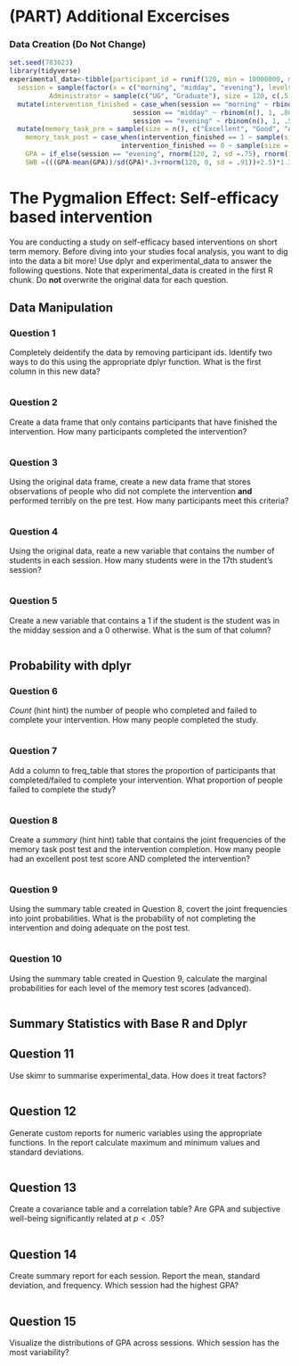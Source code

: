 # (PART) Additional Excercises {-}

### Data Creation (Do Not Change)

```r
set.seed(783623)
library(tidyverse)
experimental_data<-tibble(participant_id = runif(120, min = 10000000, max = 99999999),
  session = sample(factor(x = c("morning", "midday", "evening"), levels = c("morning", "midday", "evening"), ordered = TRUE), size = 120, replace = TRUE, prob = c(.25, .30, .45)),
          Administrator = sample(c("UG", "Graduate"), size = 120, c(.5, .5), replace = TRUE))%>%
  mutate(intervention_finished = case_when(session == "morning" ~ rbinom(n(), 1, .75),
                               session == "midday" ~ rbinom(n(), 1, .80), 
                               session == "evening" ~ rbinom(n(), 1, .5)))%>%
  mutate(memory_task_pre = sample(size = n(), c("Excellent", "Good", "Adequate", "Poor", "Terrible"), replace = TRUE, prob = c(.15, .2, .15, .2, .3)),
    memory_task_post = case_when(intervention_finished == 1 ~ sample(size = n(), c("Excellent", "Good", "Adequate", "Poor", "Terrible"), replace = TRUE, prob = c(.3, .4, .2, .05, .05)),
                            intervention_finished == 0 ~ sample(size = n(), c("Excellent", "Good", "Adequate", "Poor", "Terrible"), replace = TRUE, prob = c(.2, .2, .3, .1, .2))),
    GPA = if_else(session == "evening", rnorm(120, 2, sd =.75), rnorm(120, 2.3, .30)), 
    SWB =(((GPA-mean(GPA))/sd(GPA)*.3+rnorm(120, 0, sd = .91))+2.5)*1.3)
```

# The Pygmalion Effect: Self-efficacy based intervention
You are conducting a study on self-efficacy based interventions on short term memory. Before diving into your studies focal analysis, you want to dig into the data a bit more! Use dplyr and experimental_data to answer the following questions. Note that experimental_data is created in the first R chunk. Do **not** overwrite the original data for each question. 

## Data Manipulation

### Question 1
Completely deidentify the data by removing participant ids. Identify two ways to do this using the appropriate dplyr function. What is the first column in this new data?

```r
```


### Question 2
Create a data frame that only contains participants that have finished the intervention. How many participants completed the intervention?

```r
```

### Question 3
Using the original data frame, create a new data frame that stores observations of people who did not complete the intervention **and** performed terribly on the pre test. How many participants meet this criteria?

```r
```

### Question 4
Using the original data, reate a new variable that contains the number of students in each session. How many students were in the 17th student's session?

```r
```

### Question 5
Create a new variable that contains a 1 if the student is the student was in the midday session and a 0 otherwise. What is the sum of that column?

```r
```

## Probability with dplyr

### Question 6
*Count* (hint hint) the number of people who completed and failed to complete your intervention. How many people completed the study.  
```r

```

### Question 7
Add a column to freq_table that stores the proportion of participants that completed/failed to complete your intervention. What proportion of people failed to complete the study? 
```r

```

### Question 8
Create a *summary* (hint hint) table that contains the joint frequencies of the memory task post test and the intervention completion. How many people had an excellent post test score AND completed the intervention?

```r

```


### Question 9
Using the summary table created in Question 8, covert the joint frequencies into joint probabilities. What is the probability of not completing the intervention and doing adequate on the post test.
```r

```

### Question 10
Using the summary table created in Question 9, calculate the marginal probabilities for each level of the memory test scores (advanced). 
```r

```


## Summary Statistics with Base R and Dplyr

## Question 11
Use skimr to summarise experimental_data. How does it treat factors?

```r

```

## Question 12
Generate custom reports for numeric variables using the appropriate functions. In the report calculate maximum and minimum values and standard deviations. 


```r

```


## Question 13
Create a covariance table and a correlation table? Are GPA and subjective well-being significantly related at $p < .05$?

```r

```


## Question 14
Create summary report for each session. Report the mean, standard deviation, and frequency. Which session had the highest GPA?

```r

```


## Question 15
Visualize the distributions of GPA across sessions. Which session has the most variability?

```r

```


